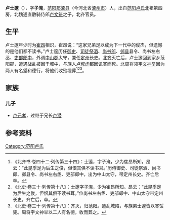 '''卢士邃'''（{{bd|？||？||}}），字'''子淹'''，[[范阳郡|范阳郡]][[涿县|涿县]]（今河北省[[涿州市|涿州市]]）人，出自[[范阳卢氏|范阳卢氏]]北祖第四房，北魏通直散骑侍郎[[卢文符|卢文符]]之子，北齐官员。

==生平==
卢士邃年少时为[[崔昂|崔昂]]相识，崔昂说：“这家兄弟足以成为下一代中的俊杰，但遗憾的是他们都不读书。”卢士邃历任[[御史|御史]]、[[司徒祭酒|司徒祭酒]]、[[尚书郎|尚书郎]]、[[邺县|邺县]]县令、尚书左右丞、[[吏部郎中|吏部郎中]]，外调[[中山郡|中山郡]]太守，兼任[[定州|定州]]长史。[[北齐|北齐]]灭亡后，卢士邃回到家乡范阳郡，遭遇战乱被困于城中，与族人[[卢叔虎|卢叔虎]]都因饥寒而死。北周将领[[宇文神举|宇文神举]]因为两人有名望和德行，将他们收殓埋葬<ref>《北齐书·卷四十二·列传第三十四》：士邃，字子淹，少为崔昂所知，昂云：“此昆季足为后生之俊，但恨其俱不读书耳。”历侍御史、司徒祭酒、尚书郎、邺县令、尚书左右丞、吏部郎中，出为中山太守，带定州长史。齐亡后卒。</ref><ref>《北史·卷三十·列传第十八》：士邃字子淹，少为崔昂所知。昂云：“此昆季足为后生之俊，但恨其俱不读书耳。”位尚书左右丞、吏部郎中、中山太守带定州长史。齐亡后，卒。</ref><ref>《北史·卷三十·列传第十八》：齐灭，归范阳。遭乱城陷，与族弟士邃皆以寒馁毙。周将宇文神举以二人有名德，收而葬之。</ref>。

==家族==
{{main|范阳卢氏世系图}}

===儿子===
*[[卢元孝|卢元孝]]，过继于兄长[[卢潜|卢潜]]

==参考资料==
{{reflist}}

[[Category:范阳卢氏|Category:范阳卢氏]]